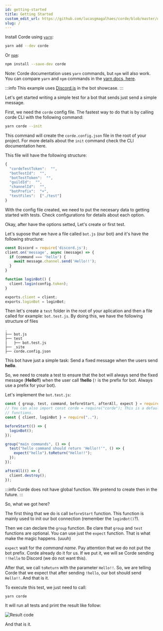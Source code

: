 ```yaml
---
id: getting-started
title: Getting Started
custom_edit_url: https://github.com/lucasgmagalhaes/corde/blob/master/docs/GettingStarted.mdx
slug: /
---
```


Install Corde using [`yarn`](https://yarnpkg.com/en/package/corde):

```bash
yarn add --dev corde
```

Or [`npm`](https://www.npmjs.com/package/corde):

```bash
npm install --save-dev corde
```

Note: Corde documentation uses `yarn` commands, but `npm` will also work. You can compare `yarn` and `npm` commands in the [yarn docs, here](https://yarnpkg.com/en/docs/migrating-from-npm#toc-cli-commands-comparison).

:::info
This example uses [Discord.js](https://discord.js.org/#/) in the bot showcase.
:::

Let's get started writing a simple test for a bot that sends just send a simple message.

First, we need the `corde` config file. The fastest way to do that is by calling corde CLI with the following command:

```bash
yarn corde --init
```

This command will create the `corde.config.json` file in the root of your project. For more details about the `init` command
check the CLI documentation here.

This file will have the following structure:

```javascript
{
  "cordeTestToken":  "",
  "botTestId":  "",
  "botTestToken":  "",
  "guildId":  "",
  "channelId":  "",
  "botPrefix":  "+",
  "testFiles":  ["./test"]
}
```

With the config file created, we need to put the necesary data to getting started with tests.
Check configurations for details about each option.

Okay, after have the options setted, Let's create or first test.

Let's supose that we have a file called `bot.js` (our bot) and it's have the following structure:

```javascript title="bot.js"
const Discord = require('discord.js');
client.on('message', async (message) => {
  if (command === 'hello') {
    await message.channel.send('Hello!!');
  }
}

function loginBot() {
  client.login(config.token);
}

exports.client = client;
exports.loginBot = loginBot;
```

Then let's create a `test` folder in the root of your aplication and then a file called for example: `bot.test.js`.
By doing this, we have the following structure of files

```
.
├── bot.js
├── test
|   ├── bot.test.js
├── _site
├── corde.config.json
```

This bot have just a simple task: Send a fixed message when the users send **hello**.

So, we need to create a test to ensure that the bot will always send the fixed message (**Hello!!**) when
the user call **!hello** (`!` is the prefix for bot. Always use a prefix for your bot).

Let's implement the `bot.test.js`:

```javascript title="./tests/bot.test.js"
const { group, test, command, beforeStart, afterAll, expect } = require("corde");
// You can also import const corde = require("corde"); This is a default export with all others
// functions.
const { client, loginBot } = require("..");

beforeStart(() => {
  loginBot();
});

group("main commands", () => {
  test("hello command should return 'Hello!!'", () => {
    expect("hello").toReturn("Hello!!");
  });
});

afterAll(() => {
  client.destroy();
});
```

:::info
Corde does not have global function. We pretend to create then in the future.
:::

So, what we got here?

The first thing that we do is call `beforeStart` function. This function is mainly used to
init our bot connection (remember the `loginBot()`?).

Then we can declare the `group` function. Be clare that `group` and `test` functions are optional.
You can use just the `expect` function. That is what make the magic happens. (uuuh)

`expect` wait for the _command name_. Pay attemtion that we do not put the bot prefix. Corde already do it
for us. If we put it, we will se Corde sending `!!hello` to Discord (we do not want this).

After that, we call `toReturn` with the parameter `Hello!!`. So, we are telling Corde that we expect that after sending `!hello`,
our bot should send `Hello!!`. And that is it.

To execute this test, we just need to call:

```bash
yarn corde
```

It will run all tests and print the result like follow:

<div style={{textAlign: 'center'}}>

![Result code](../website/static/img/console_print.png)

</div>

And that is it.
